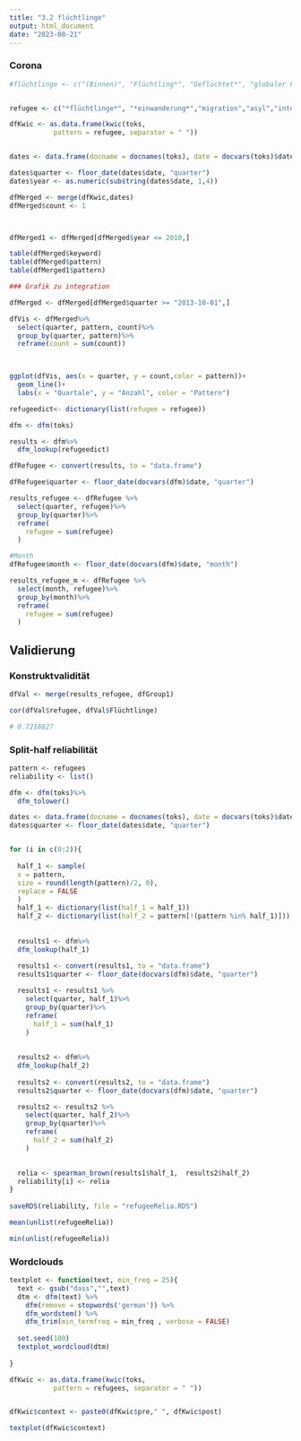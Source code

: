 ```yaml
---
title: "3.2 flüchtlinge"
output: html_document
date: "2023-08-21"
---
```


### Corona

```r
#flüchtlinge <- c("(Binnen)", "Flüchtling*", "Geflüchtet*", "globaler Flüchtlingspakt", "Syrien", "Migranten*", "Genfer Flüchtlingskonvention", "Flüchtlingslager", "Asylbewerber*", "Asyl", "Aufenthaltserlaubnis", "Einwanderung*", "Aufenthaltstitel", "Illegal", "Herkunftsstaat*", "Dublin-Verordnung","Dublin-Abkommen")


refugee <- c("*flüchtlinge*", "*einwanderung*","migration","asyl","integration")


```


```r
dfKwic <- as.data.frame(kwic(toks,
           pattern = refugee, separator = " "))


dates <- data.frame(docname = docnames(toks), date = docvars(toks)$date)

dates$quarter <- floor_date(dates$date, "quarter")
dates$year <- as.numeric(substring(dates$date, 1,4))

dfMerged <- merge(dfKwic,dates)
dfMerged$count <- 1



dfMerged1 <- dfMerged[dfMerged$year <= 2010,]

table(dfMerged$keyword)
table(dfMerged$pattern)
table(dfMerged1$pattern)

### Grafik zu integration

dfMerged <- dfMerged[dfMerged$quarter >= "2013-10-01",]

dfVis <- dfMerged%>%
  select(quarter, pattern, count)%>%
  group_by(quarter, pattern)%>%
  reframe(count = sum(count))
  


ggplot(dfVis, aes(x = quarter, y = count,color = pattern))+
  geom_line()+
  labs(x = "Quartale", y = "Anzahl", color = "Pattern")

```

```r
refugeedict<- dictionary(list(refugee = refugee))

dfm <- dfm(toks)

results <- dfm%>%
  dfm_lookup(refugeedict)

dfRefugee <- convert(results, to = "data.frame")

dfRefugee$quarter <- floor_date(docvars(dfm)$date, "quarter")

results_refugee <- dfRefugee %>%
  select(quarter, refugee)%>%
  group_by(quarter)%>%
  reframe(
    refugee = sum(refugee)
  )

#Month
dfRefugee$month <- floor_date(docvars(dfm)$date, "month")

results_refugee_m <- dfRefugee %>%
  select(month, refugee)%>%
  group_by(month)%>%
  reframe(
    refugee = sum(refugee)
  )
```


## Validierung

### Konstruktvalidität

```r
dfVal <- merge(results_refugee, dfGroup1)

cor(dfVal$refugee, dfVal$Flüchtlinge)

# 0.7218827
```
### Split-half reliabilität

```r
pattern <- refugees
reliability <- list()

dfm <- dfm(toks)%>%
  dfm_tolower()

dates <- data.frame(docname = docnames(toks), date = docvars(toks)$date)
dates$quarter <- floor_date(dates$date, "quarter")


for (i in c(0:2)){
  
  half_1 <- sample(
  x = pattern,
  size = round(length(pattern)/2, 0),
  replace = FALSE
  )
  half_1 <- dictionary(list(half_1 = half_1))
  half_2 <- dictionary(list(half_2 = pattern[!(pattern %in% half_1)]))
  
  
  results1 <- dfm%>%
  dfm_lookup(half_1)
  
  results1 <- convert(results1, to = "data.frame")
  results1$quarter <- floor_date(docvars(dfm)$date, "quarter")

  results1 <- results1 %>%
    select(quarter, half_1)%>%
    group_by(quarter)%>%
    reframe(
      half_1 = sum(half_1)
    )
  
  
  results2 <- dfm%>%
  dfm_lookup(half_2)
  
  results2 <- convert(results2, to = "data.frame")
  results2$quarter <- floor_date(docvars(dfm)$date, "quarter")

  results2 <- results2 %>%
    select(quarter, half_2)%>%
    group_by(quarter)%>%
    reframe(
      half_2 = sum(half_2)
    )
  

  relia <- spearman_brown(results1$half_1,  results2$half_2)
  reliability[i] <- relia
}
  
saveRDS(reliability, file = "refugeeRelia.RDS") 

mean(unlist(refugeeRelia))

min(unlist(refugeeRelia))
```

### Wordclouds

```r
textplot <- function(text, min_freq = 25){
  text <- gsub("dass","",text)
  dtm <- dfm(text) %>%
    dfm(remove = stopwords('german')) %>%
    dfm_wordstem() %>%
    dfm_trim(min_termfreq = min_freq , verbose = FALSE)
  
  set.seed(100)
  textplot_wordcloud(dtm)
  
}
```

```r
dfKwic <- as.data.frame(kwic(toks,
           pattern = refugees, separator = " "))


dfKwic$context <- paste0(dfKwic$pre," ", dfKwic$post)

textplot(dfKwic$context)
```

